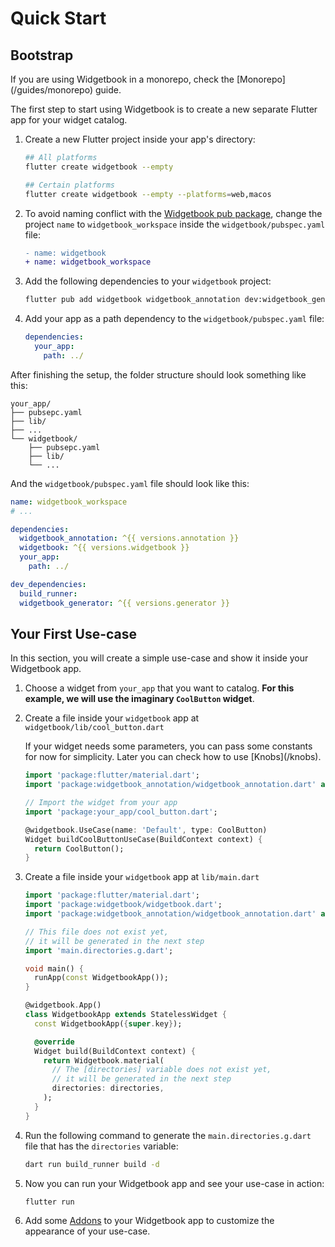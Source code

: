 # Quick Start

## Bootstrap

<Info>
  If you are using Widgetbook in a monorepo, check the
  [Monorepo](/guides/monorepo) guide.
</Info>

The first step to start using Widgetbook is to create a new separate Flutter app for your widget catalog.

1. Create a new Flutter project inside your app's directory:

   ```bash
   ## All platforms
   flutter create widgetbook --empty

   ## Certain platforms
   flutter create widgetbook --empty --platforms=web,macos
   ```

1. To avoid naming conflict with the [Widgetbook pub package](https://pub.dev/packages/widgetbook), change the project `name` to `widgetbook_workspace` inside the `widgetbook/pubspec.yaml` file:

   ```diff
   - name: widgetbook
   + name: widgetbook_workspace
   ```

1. Add the following dependencies to your `widgetbook` project:

   ```bash
   flutter pub add widgetbook widgetbook_annotation dev:widgetbook_generator dev:build_runner
   ```

1. Add your app as a path dependency to the `widgetbook/pubspec.yaml` file:

   ```yaml
   dependencies:
     your_app:
       path: ../
   ```

After finishing the setup, the folder structure should look something like this:

```tree
your_app/
├── pubsepc.yaml
├── lib/
├── ...
└── widgetbook/
    ├── pubsepc.yaml
    ├── lib/
    └── ...
```

And the `widgetbook/pubspec.yaml` file should look like this:

```yaml
name: widgetbook_workspace
# ...

dependencies:
  widgetbook_annotation: ^{{ versions.annotation }}
  widgetbook: ^{{ versions.widgetbook }}
  your_app:
    path: ../

dev_dependencies:
  build_runner:
  widgetbook_generator: ^{{ versions.generator }}
```

## Your First Use-case

In this section, you will create a simple use-case and show it inside your Widgetbook app.

1. Choose a widget from `your_app` that you want to catalog. **For this example, we will use the imaginary `CoolButton` widget**.

1. Create a file inside your `widgetbook` app at `widgetbook/lib/cool_button.dart`

   <Info>
     If your widget needs some parameters, you can pass some constants for now
     for simplicity. Later you can check how to use [Knobs](/knobs).
   </Info>

   ```dart
   import 'package:flutter/material.dart';
   import 'package:widgetbook_annotation/widgetbook_annotation.dart' as widgetbook;

   // Import the widget from your app
   import 'package:your_app/cool_button.dart';

   @widgetbook.UseCase(name: 'Default', type: CoolButton)
   Widget buildCoolButtonUseCase(BuildContext context) {
     return CoolButton();
   }
   ```

1. Create a file inside your `widgetbook` app at `lib/main.dart`

   ```dart
   import 'package:flutter/material.dart';
   import 'package:widgetbook/widgetbook.dart';
   import 'package:widgetbook_annotation/widgetbook_annotation.dart' as widgetbook;

   // This file does not exist yet,
   // it will be generated in the next step
   import 'main.directories.g.dart';

   void main() {
     runApp(const WidgetbookApp());
   }

   @widgetbook.App()
   class WidgetbookApp extends StatelessWidget {
     const WidgetbookApp({super.key});

     @override
     Widget build(BuildContext context) {
       return Widgetbook.material(
         // The [directories] variable does not exist yet,
         // it will be generated in the next step
         directories: directories,
       );
     }
   }
   ```

1. Run the following command to generate the `main.directories.g.dart` file that has the `directories` variable:

   ```bash
   dart run build_runner build -d
   ```

1. Now you can run your Widgetbook app and see your use-case in action:

   ```bash
   flutter run
   ```

1. Add some [Addons](/addons) to your Widgetbook app to customize the appearance of your use-case.
